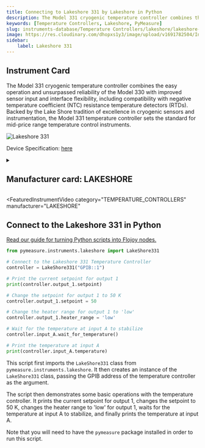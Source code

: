 ```yaml
---
title: Connecting to Lakeshore 331 by Lakeshore in Python
description: The Model 331 cryogenic temperature controller combines the easy operation and unsurpassed reliability of the Model 330 with improved sensor input and interface flexibility, including compatibility with negative temperature coefficient (NTC) resistance temperature detectors (RTDs). Backed by the Lake Shore tradition of excellence in cryogenic sensors and instrumentation, the Model 331 temperature controller sets the standard for mid-price range temperature control instruments.
keywords: [Temperature Controllers, Lakeshore, PyMeasure] 
slug: instruments-database/Temperature Controllers/lakeshore/lakeshore-331 
image: https://res.cloudinary.com/dhopxs1y3/image/upload/v1691782504/Instruments/Temperature%20Controllers/Lakeshore-331/Lakeshore-331.png
sidebar:
    label: Lakeshore 331 
---
```



## Instrument Card

The Model 331 cryogenic temperature controller combines the easy operation and unsurpassed reliability of the Model 330 with improved sensor input and interface flexibility, including compatibility with negative temperature coefficient (NTC) resistance temperature detectors (RTDs). Backed by the Lake Shore tradition of excellence in cryogenic sensors and instrumentation, the Model 331 temperature controller sets the standard for mid-price range temperature control instruments.

![Lakeshore 331](https://res.cloudinary.com/dhopxs1y3/image/upload/v1691782504/Instruments/Temperature%20Controllers/Lakeshore-331/Lakeshore-331.png)

Device Specification: [here](https://www.lakeshore.com/docs/default-source/product-downloads/catalog/lstc_331_l.pdf?sfvrsn=5d8525f8_1)

<details style={{ marginTop: "15px"}}>
<summary><h2 style={{display:'inline'}}>Manufacturer card: LAKESHORE</h2></summary>

![LAKESHORE](https://res.cloudinary.com/dhopxs1y3/image/upload/v1692813206/Instruments/Vendor%20Logos/Lakeshore_Cryotronics.png)

Supporting advanced scientific research, Lake Shore is a leading global innovator in measurement and control solutions.

- Headquarters: Westerville, Ohio, USA
- Yearly Revenue (millions, USD): 21.4
- Vendor Website: [here](https://www.lakeshore.com/home)

</details>


<FeaturedInstrumentVideo
  category="TEMPERATURE_CONTROLLERS"
  manufacturer="LAKESHORE"
></FeaturedInstrumentVideo>

## Connect to the Lakeshore 331 in Python

[Read our guide for turning Python scripts into Flojoy nodes.](https://docs.flojoy.ai/contribution/blocks/custom-flojoy-block/)



<Tabs>
<TabItem value="Flojoy" label="Flojoy" className="flojoy-instrument-tabs">

<NodeCardCollection category="TEMPERATURE_CONTROLLERS" manufacturer="Lakeshore"></NodeCardCollection>

</TabItem>
<TabItem value="PyMeasure" label="PyMeasure">


```python
from pymeasure.instruments.lakeshore import LakeShore331

# Connect to the Lakeshore 331 Temperature Controller
controller = LakeShore331("GPIB::1")

# Print the current setpoint for output 1
print(controller.output_1.setpoint)

# Change the setpoint for output 1 to 50 K
controller.output_1.setpoint = 50

# Change the heater range for output 1 to 'low'
controller.output_1.heater_range = 'low'

# Wait for the temperature at input A to stabilize
controller.input_A.wait_for_temperature()

# Print the temperature at input A
print(controller.input_A.temperature)
```

This script first imports the `LakeShore331` class from `pymeasure.instruments.lakeshore`. It then creates an instance of the `LakeShore331` class, passing the GPIB address of the temperature controller as the argument.

The script then demonstrates some basic operations with the temperature controller. It prints the current setpoint for output 1, changes the setpoint to 50 K, changes the heater range to 'low' for output 1, waits for the temperature at input A to stabilize, and finally prints the temperature at input A.

Note that you will need to have the `pymeasure` package installed in order to run this script.

</TabItem>
</Tabs>